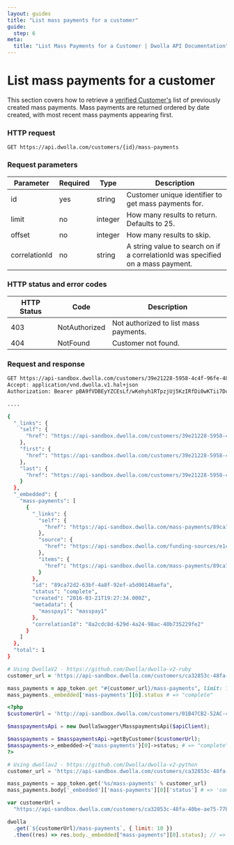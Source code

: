 ```yaml
---
layout: guides
title: "List mass payments for a customer"
guide:
  step: 6
meta:
  title: "List Mass Payments for a Customer | Dwolla API Documentation"
---
```


# List mass payments for a customer

This section covers how to retrieve a [verified Customer's](https://developers.dwolla.com/api-reference/customers) list of previously created mass payments. Mass payments are returned ordered by date created, with most recent mass payments appearing first.

### HTTP request

`GET https://api.dwolla.com/customers/{id}/mass-payments`

### Request parameters

| Parameter     | Required | Type    | Description                                                                     |
| ------------- | -------- | ------- | ------------------------------------------------------------------------------- |
| id            | yes      | string  | Customer unique identifier to get mass payments for.                            |
| limit         | no       | integer | How many results to return. Defaults to 25.                                     |
| offset        | no       | integer | How many results to skip.                                                       |
| correlationId | no       | string  | A string value to search on if a correlationId was specified on a mass payment. |

### HTTP status and error codes

| HTTP Status | Code          | Description                           |
| ----------- | ------------- | ------------------------------------- |
| 403         | NotAuthorized | Not authorized to list mass payments. |
| 404         | NotFound      | Customer not found.                   |

### Request and response

```bash
GET https://api-sandbox.dwolla.com/customers/39e21228-5958-4c4f-96fe-48a4bf11332d/mass-payments
Accept: application/vnd.dwolla.v1.hal+json
Authorization: Bearer pBA9fVDBEyYZCEsLf/wKehyh1RTpzjUj5KzIRfDi0wKTii7DqY

....

{
  "_links": {
    "self": {
      "href": "https://api-sandbox.dwolla.com/customers/39e21228-5958-4c4f-96fe-48a4bf11332d/mass-payments"
    },
    "first": {
      "href": "https://api-sandbox.dwolla.com/customers/39e21228-5958-4c4f-96fe-48a4bf11332d/mass-payments?limit=25&offset=0"
    },
    "last": {
      "href": "https://api-sandbox.dwolla.com/customers/39e21228-5958-4c4f-96fe-48a4bf11332d/mass-payments?limit=25&offset=0"
    }
  },
  "_embedded": {
    "mass-payments": [
      {
        "_links": {
          "self": {
            "href": "https://api-sandbox.dwolla.com/mass-payments/89ca72d2-63bf-4a8f-92ef-a5d00140aefa"
          },
          "source": {
            "href": "https://api-sandbox.dwolla.com/funding-sources/e1c972d4-d8d9-4c30-861a-9081dcbaf4ab"
          },
          "items": {
            "href": "https://api-sandbox.dwolla.com/mass-payments/89ca72d2-63bf-4a8f-92ef-a5d00140aefa/items"
          }
        },
        "id": "89ca72d2-63bf-4a8f-92ef-a5d00140aefa",
        "status": "complete",
        "created": "2016-03-21T19:27:34.000Z",
        "metadata": {
          "masspay1": "masspay1"
        },
        "correlationId": "8a2cdc8d-629d-4a24-98ac-40b735229fe2"
      }
    ]
  },
  "total": 1
}
```

```ruby
# Using DwollaV2 - https://github.com/Dwolla/dwolla-v2-ruby
customer_url = 'https://api-sandbox.dwolla.com/customers/ca32853c-48fa-40be-ae75-77b37504581b'

mass_payments = app_token.get "#{customer_url}/mass-payments", limit: 10
mass_payments._embedded['mass-payments'][0].status # => "complete"
```

```php
<?php
$customerUrl = 'http://api-sandbox.dwolla.com/customers/01B47CB2-52AC-42A7-926C-6F1F50B1F271';

$masspaymentsApi = new DwollaSwagger\MasspaymentsApi($apiClient);

$masspayments = $masspaymentsApi->getByCustomer($customerUrl);
$masspayments->_embedded->{'mass-payments'}[0]->status; # => "complete"
?>
```

```python
# Using dwollav2 - https://github.com/Dwolla/dwolla-v2-python
customer_url = 'https://api-sandbox.dwolla.com/customers/ca32853c-48fa-40be-ae75-77b37504581b'

mass_payments = app_token.get('%s/mass-payments' % customer_url)
mass_payments.body['_embedded']['mass-payments'][0]['status'] # => 'complete'
```

```javascript
var customerUrl =
  "https://api-sandbox.dwolla.com/customers/ca32853c-48fa-40be-ae75-77b37504581b";

dwolla
  .get(`${customerUrl}/mass-payments`, { limit: 10 })
  .then((res) => res.body._embedded["mass-payments"][0].status); // => "complete"
```

